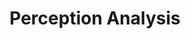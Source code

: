 ---
title: Perception Analysis
openapi-schema: perception_analysis
description: |
    This is an event broadcasted by Tavus.

    This is fired after ending a conversation, when the replica has finished summarizing the visual artifacts that were detected throughout the call. This is a feature that is only available when the persona has `raven-0` specified in the <a href="/sections/conversational-video-interface/raven" target="_blank" rel="noopener noreferrer">Perception Layer</a>.
---